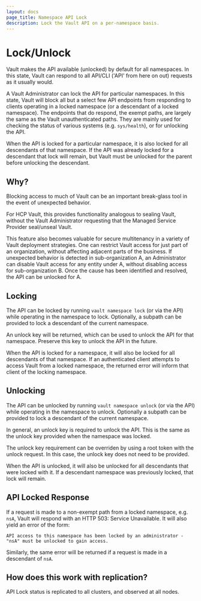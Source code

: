 ```yaml
---
layout: docs
page_title: Namespace API Lock
description: Lock the Vault API on a per-namespace basis.
---
```


# Lock/Unlock

Vault makes the API available (unlocked) by default for all namespaces. In
this state, Vault can respond to all API/CLI ('API' from here on out) requests
as it usually would.

A Vault Administrator can lock the API for particular namespaces. In this state,
Vault will block all but a select few API endpoints from responding to clients
operating in a locked namespace (or a descendant of a locked namespace). The
endpoints that do respond, the exempt paths, are largely the same as the Vault
unauthenticated paths. They are mainly used for checking the status of various
systems (e.g. `sys/health`), or for unlocking the API.

When the API is locked for a particular namespace, it is also locked for all
descendants of that namespace. If the API was already locked for a descendant
that lock will remain, but Vault must be unlocked for the parent before
unlocking the descendant.

## Why?

Blocking access to much of Vault can be an important break-glass tool in the
event of unexpected behavior.

For HCP Vault, this provides functionality analogous to sealing Vault, without
the Vault Administrator requesting that the Managed Service Provider seal/unseal
Vault.

This feature also becomes valuable for secure multitenancy in a variety of Vault
deployment strategies. One can restrict Vault access for just part of an
organization, without affecting adjacent parts of the business. If unexpected
behavior is detected in sub-organization A, an Administrator can disable Vault
access for any entity under A, without disabling access for sub-organization B.
Once the cause has been identified and resolved, the API can be unlocked for A.

## Locking

The API can be locked by running `vault namespace lock` (or via the API) while
operating in the namespace to lock. Optionally, a subpath can be provided to
lock a descendant of the current namespace.

An unlock key will be returned, which can be used to unlock the API for that
namespace. Preserve this key to unlock the API in the future.

When the API is locked for a namespace, it will also be locked for all
descendants of that namespace. If an authenticated client attempts to access
Vault from a locked namespace, the returned error will inform that client of the
locking namespace.

## Unlocking

The API can be unlocked by running `vault namespace unlock` (or via the API)
while operating in the namespace to unlock. Optionally a subpath can be
provided to lock a descendant of the current namespace.

In general, an unlock key is required to unlock the API. This is the same as the
unlock key provided when the namespace was locked.

The unlock key requirement can be overriden by using a root token with the
unlock request. In this case, the unlock key does not need to be provided.

When the API is unlocked, it will also be unlocked for all descendants that were
locked with it. If a descendant namespace was previously locked, that lock will
remain.

## API Locked Response

If a request is made to a non-exempt path from a locked namespace, e.g. `nsA`,
Vault will respond with an HTTP 503: Service Unavailable. It will also yield an
error of the form:

`API access to this namespace has been locked by an administrator - "nsA" must be unlocked to gain access.`

Similarly, the same error will be returned if a request is made in a descendant
of `nsA`.

## How does this work with replication?

API Lock status is replicated to all clusters, and observed at all nodes.
